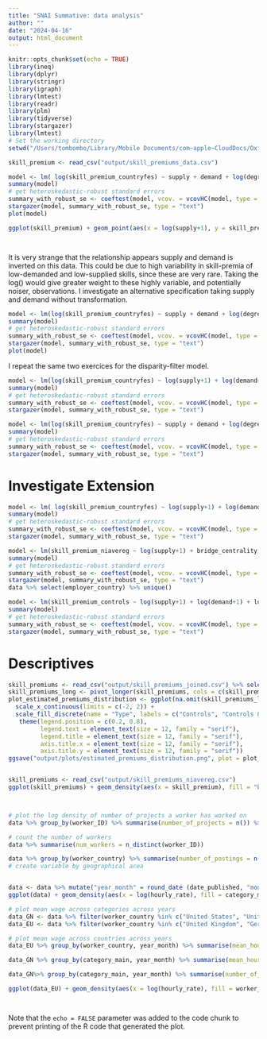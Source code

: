 ```yaml
---
title: "SNAI Summative: data analysis"
author: ""
date: "2024-04-16"
output: html_document
---
```


```r
knitr::opts_chunk$set(echo = TRUE)
library(ineq)
library(dplyr)
library(stringr)
library(igraph)
library(lmtest)
library(readr)
library(plm)
library(tidyverse)
library(stargazer)
library(lmtest)
# Set the working directory
setwd("/Users/tombombo/Library/Mobile Documents/com~apple~CloudDocs/Oxford SNAI")
```

```r
skill_premium <- read_csv("output/skill_premiums_data.csv")
```

```r
model <- lm( log(skill_premium_countryfes) ~ supply + demand + log(degree_nc) + annvalue_nc + I(1/gini_nc), data=skill_premium)
summary(model)
# get heteroskedastic-robust standard errors
summary_with_robust_se <- coeftest(model, vcov. = vcovHC(model, type = "HC1"))
stargazer(model, summary_with_robust_se, type = "text")
plot(model)
```
```r
ggplot(skill_premium) + geom_point(aes(x = log(supply+1), y = skill_premium_countryfes)) + theme_bw() + labs(x = "Supply", y = "Demand", color = "Skill premium") + geom_smooth(aes(x = log(supply+1), y = skill_premium_countryfes), formula = y ~ poly(x, 2))
```

```r
```

```r
```

It is very strange that the relationship appears supply and demand is inverted on this data. This could be due to high variability in skill-premia of low-demanded and low-supplied skills, since these are very rare. Taking the log() would give greater weight to these highly variable, and potentially noiser, observations. I investigate an alternative specification taking supply and demand without transformation. 

```r
model <- lm(log(skill_premium_countryfes) ~ supply + demand + log(degree_nc) + annvalue_nc + I(1/gini_nc), data = skill_premiums)
summary(model)
# get heteroskedastic-robust standard errors
summary_with_robust_se <- coeftest(model, vcov. = vcovHC(model, type = "HC1"))
stargazer(model, summary_with_robust_se, type = "text")
plot(model)
```

I repeat the same two exercices for the disparity-filter model.
```r
model <- lm(log(skill_premium_countryfes) ~ log(supply+1) + log(demand+1) + log(degree_df) + annvalue_df + I(1/gini_df), data = skill_premiums)
summary(model)
# get heteroskedastic-robust standard errors
summary_with_robust_se <- coeftest(model, vcov. = vcovHC(model, type = "HC1"))
stargazer(model, summary_with_robust_se, type = "text")
```

```r
model <- lm(log(skill_premium_countryfes) ~ supply + demand + log(degree_df) + annvalue_df + I(1/gini_df), data = skill_premiums)
summary(model)
# get heteroskedastic-robust standard errors
summary_with_robust_se <- coeftest(model, vcov. = vcovHC(model, type = "HC1"))
stargazer(model, summary_with_robust_se, type = "text")
```

# Investigate Extension

```r
model <- lm( log(skill_premium_countryfes) ~ log(supply+1) + log(demand+1) + log(degree_nc) + annvalue_nc + I(1/gini_nc) + bridge_centrality_nc, data=skill_premium)
summary(model)
# get heteroskedastic-robust standard errors
summary_with_robust_se <- coeftest(model, vcov. = vcovHC(model, type = "HC1"))
stargazer(model, summary_with_robust_se, type = "text")
```


```r
model <- lm(skill_premium_niavereg ~ log(supply+1) + bridge_centrality + log(demand+1) + log(degree) + annvalue + Gini, data = skill_premiums)
summary(model)
# get heteroskedastic-robust standard errors
summary_with_robust_se <- coeftest(model, vcov. = vcovHC(model, type = "HC1"))
stargazer(model, summary_with_robust_se, type = "text")
data %>% select(employer_country) %>% unique()
```

```r
model <- lm(skill_premium_controls ~ log(supply+1) + log(demand+1) + log(degree) + annvalue + Gini, data = skill_premiums)
summary(model)
# get heteroskedastic-robust standard errors
summary_with_robust_se <- coeftest(model, vcov. = vcovHC(model, type = "HC1"))
stargazer(model, summary_with_robust_se, type = "text")
```

# Descriptives


```r
skill_premiums <- read_csv("output/skill_premiums_joined.csv") %>% select(-skill_premium_workerfes)
skill_premiums_long <- pivot_longer(skill_premiums, cols = c(skill_premium_niavereg, skill_premium_countryfes, skill_premium_controls), names_to = "type", values_to = "skill_premium")
plot_estimated_premiums_distribution <- ggplot(na.omit(skill_premiums_long)) + geom_density(aes(x = skill_premium, fill = type), alpha = 0.3) + theme_bw() + labs(x = "Skill premium", y = "Density") + scale_fill_discrete(name = "Type") +
  scale_x_continuous(limits = c(-2, 2)) + 
  scale_fill_discrete(name = "Type", labels = c("Controls", "Controls & Country FEs", "Naive")) + 
   theme(legend.position = c(0.2, 0.8), 
         legend.text = element_text(size = 12, family = "serif"),
         legend.title = element_text(size = 12, family = "serif"),
         axis.title.x = element_text(size = 12, family = "serif"),
         axis.title.y = element_text(size = 12, family = "serif"))
ggsave("output/plots/estimated_premiums_distribution.png", plot = plot_estimated_premiums_distribution, width = 6, height = 4)
```

```r

```
```r
skill_premiums <- read_csv("output/skill_premiums_niavereg.csv")
ggplot(skill_premiums) + geom_density(aes(x = skill_premium), fill = "blue", alpha = 0.5) + theme_bw() + labs(x = "Skill premium", y = "Density")
```



```r
```

```r
```
```r
# plot the log density of number of projects a worker has worked on
data %>% group_by(worker_ID) %>% summarise(number_of_projects = n()) %>% ggplot() + geom_histogram(aes(x = number_of_projects), bins = 100) + theme_bw() + labs(x = "Number of projects", y = "Number of workers")
```

```r
# count the number of workers
data %>% summarise(num_workers = n_distinct(worker_ID))
```

```r
data %>% group_by(worker_country) %>% summarise(number_of_postings = n()) %>% ggplot() + geom_bar(aes(x = worker_country, y = number_of_postings), stat = "identity") + theme_bw() + labs(x = "Country", y = "Number of postings")
# create variable by geographical area
```

```r
```
```r
data <- data %>% mutate("year_month" = round_date (date_published, "month"))
ggplot(data) + geom_density(aes(x = log(hourly_rate), fill = category_main), alpha = 0.5) + theme_bw() + labs(x = "Hourly rate", y = "Density") + scale_fill_discrete(name = "Category")
```
```r
# plot mean wage across categories across years
data_GN <- data %>% filter(worker_country %in% c("United States", "United Kingdom", "Germany", "France", "Canada", "Australia", "Japan", "Netherlands", "Sweden", "Switzerland", "Norway", "Denmark", "Finland", "Belgium", "Austria", "Ireland", "Singapore", "Hong Kong", "New Zealand"))
data_EU <- data %>% filter(worker_country %in% c("United Kingdom", "Germany", "France", "Netherlands", "Sweden", "Switzerland", "Norway", "Denmark", "Finland", "Belgium", "Austria", "Ireland"))

# plot mean wage across countries across years
data_EU %>% group_by(worker_country, year_month) %>% summarise(mean_hourly_rate = mean(hourly_rate)) %>% ggplot() + geom_line(aes(x = year_month, y = mean_hourly_rate, color = worker_country)) + theme_bw() + labs(x = "Year", y = "Mean hourly rate") + scale_color_discrete(name = "Country")

data_GN %>% group_by(category_main, year_month) %>% summarise(mean_hourly_rate = mean(hourly_rate, na.rm = TRUE)) %>% ggplot() + geom_line(aes(x = year_month, y = mean_hourly_rate, color = category_main)) + theme_bw() + labs(x = "Year", y = "Mean hourly rate") + scale_color_discrete(name = "Category")

data_GN%>% group_by(category_main, year_month) %>% summarise(number_of_postings = n()) %>% ggplot() + geom_line(aes(x = year_month, y = number_of_postings, color = category_main)) + theme_bw() + labs(x = "Year", y = "Number of postings") + scale_color_discrete(name = "Category")
```

```r
ggplot(data_EU) + geom_density(aes(x = log(hourly_rate), fill = worker_country), alpha = 0.5) + theme_bw() + labs(x = "Hourly rate", y = "Density") + scale_fill_discrete(name = "Country") + facet_wrap(~category_main)
```


```r
```

```r
```
Note that the `echo = FALSE` parameter was added to the code chunk to prevent printing of the R code that generated the plot.
